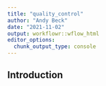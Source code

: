 ```yaml
---
title: "quality_control"
author: "Andy Beck"
date: "2021-11-02"
output: workflowr::wflow_html
editor_options:
  chunk_output_type: console
---
```


## Introduction

```r

```


